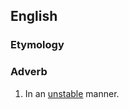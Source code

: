==English==

===Etymology===
{{suffix|en|unstable|ly}}

===Adverb===
{{en-adv}}

# In an [[unstable]] manner.